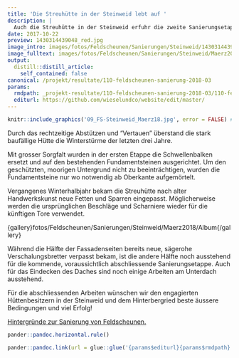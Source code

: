 ```yaml
---
title: 'Die Streuhütte in der Steinweid lebt auf '
description: |
  Auch die Streuhütte in der Steinweid erfuhr die zweite Sanierungsetappe. Wie im Fall des Objekts im Hinterbergried ist auch hier die Besitzerfamilie fachkundig und leistet eigens unzählige Stunden zur Restauration des Holzbaus.  Die Fotogalerie zeigt, wie aufwändig das legale Vorgehen der Instandstellung ist. 
date: 2017-10-22
preview: 1430314439048_red.jpg
image_intro: images/fotos/Feldscheunen/Sanierungen/Steinweid/1430314439048_red.jpg
image_fulltext: images/fotos/Feldscheunen/Sanierungen/Steinweid/Maerz2018/09_FS-Steinweid_Maerz18.jpg
output:
  distill::distill_article:
    self_contained: false
canonical: /projekt/resultate/110-feldscheunen-sanierung-2018-03
params:
  rmdpath: _projekt-resultate/110-feldscheunen-sanierung-2018-03/110-feldscheunen-sanierung-2018-03.Rmd
  editurl: https://github.com/wieselundco/website/edit/master/
---
```



```r
knitr::include_graphics('09_FS-Steinweid_Maerz18.jpg', error = FALSE) #images/fotos/Feldscheunen/Sanierungen/Steinweid/Maerz2018/09_FS-Steinweid_Maerz18.jpg
```

Durch das rechtzeitige Abstützen und "Vertauen" überstand die stark
baufällige Hütte die Winterstürme der letzten drei Jahre.

Mit grosser Sorgfalt wurden in der ersten Etappe die Schwellenbalken
ersetzt und auf den bestehenden Fundamentsteinen ausgerichtet. Um den
geschützten, moorigen Untergrund nicht zu beeinträchtigen, wurden die
Fundamentsteine  nur wo notwendig ab Oberkante aufgemörtelt.

Vergangenes Winterhalbjahr bekam die Streuhütte nach alter
Handwerkskunst neue Fetten und Sparren eingepasst. Möglicherweise werden
die ursprünglichen Beschläge und Scharniere wieder für die künftigen
Tore verwendet. 

{gallery}fotos/Feldscheunen/Sanierungen/Steinweid/Maerz2018/Album{/gallery}

Während die Hälfte der Fassadenseiten bereits neue, sägerohe
Verschalungsbretter verpasst bekam, ist die andere Hälfte noch
ausstehend für die kommende, voraussichtlich abschliessende
Sanierungsetappe. Auch für das Eindecken des Daches sind noch einige
Arbeiten am Unterdach ausstehend. 

Für die abschliessenden Arbeiten wünschen wir den engagierten
Hüttenbesitzern in der Steinweid und dem Hinterbergried beste äussere
Bedingungen und viel Erfolg!

[Hintergründe zur Sanierung von
Feldscheunen.](http://www.wieselundco.ch/projekt/massnahmen/62-wir-unterstuetzen-die-instanstellung-von-feldscheunen) 

 

```r
pander::pandoc.horizontal.rule()

pander::pandoc.link(url = glue::glue('{params$editurl}{params$rmdpath}'),text = 'Artikel bearbeiten')
```

<!--http://wieselundco.ch/projekt/resultate/110-feldscheunen-sanierung-2018-03-->
